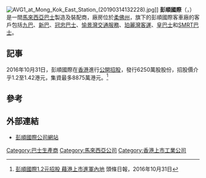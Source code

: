 [[File:AVG1_at_Mong_Kok_East_Station_(20190314132228).jpg|thumb]]]]
'''彭順國際'''（{{lang-en|Gemilang International}}，{{hkex|6163}}）是一間[[馬來西亞|馬來西亞]][[巴士|巴士]]製造及裝配商，廠房位於[[柔佛州|柔佛州]]，旗下的彭順國際客車廠的客戶包括[[九巴|九巴]]、[[新巴|新巴]]、[[冠忠巴士|冠忠巴士]]、[[愉景灣交通服務|愉景灣交通服務]]、[[珀麗灣客運|珀麗灣客運]]、[[皇巴士|皇巴士]]和[[SMRT巴士|SMRT巴士]]。

==記事==
2016年10月31日，彭順國際在[[香港|香港]]進行[[公開招股|公開招股]]，發行6250萬股股份，招股價介乎1.2至1.42港元，集資最多8875萬港元。<ref>[http://std.stheadline.com/daily/news-content.php?id=1498398&target=2 彭順國際1.2元招股 藉港上市進軍內地] {{Wayback|url=http://std.stheadline.com/daily/news-content.php?id=1498398&target=2 |date=20190508012231 }} 頭條日報，2016年10月31日</ref>

==參考==
{{reflist}}

==外部連結==
*[http://www.gml.com.my/ 彭順國際公司網站] {{Wayback|url=http://www.gml.com.my/ |date=20220517024338 }}

[[Category:巴士生產商|Category:巴士生產商]]
[[Category:馬來西亞公司|Category:馬來西亞公司]]
[[Category:香港上市工業公司|Category:香港上市工業公司]]